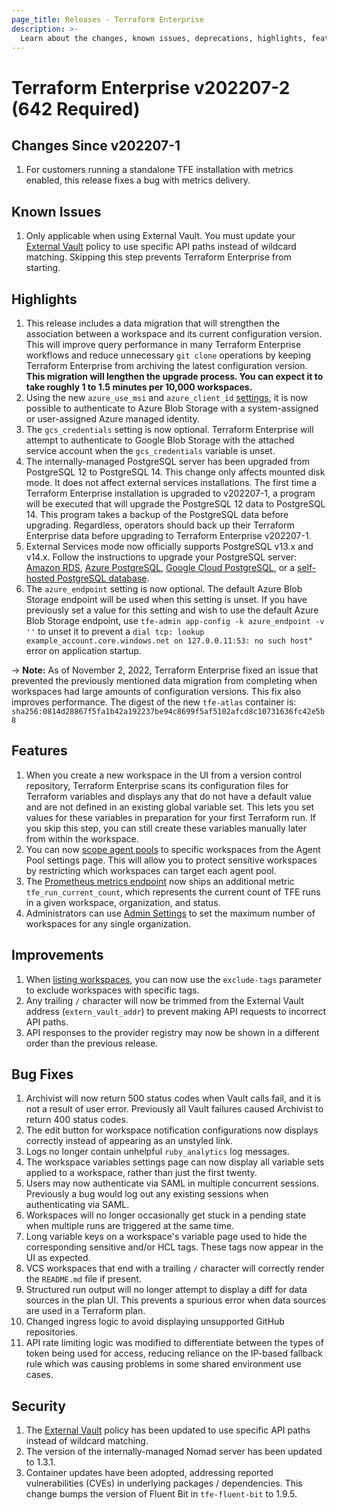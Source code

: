 ```yaml
---
page_title: Releases - Terraform Enterprise
description: >-
  Learn about the changes, known issues, deprecations, highlights, features, improvements, bug fixes, and security fixes for the v202207-2 (642) release.
---
```


# Terraform Enterprise v202207-2 (642 Required)

## Changes Since v202207-1

1. For customers running a standalone TFE installation with metrics enabled, this release fixes a bug with metrics delivery.

## Known Issues

1. Only applicable when using External Vault. You must update your [External Vault](/terraform/enterprise/v202207-2/replicated/install/vault) policy to use specific API paths instead of wildcard matching. Skipping this step prevents Terraform Enterprise from starting.

## Highlights

1. This release includes a data migration that will strengthen the association between a workspace and its current configuration version. This will improve query performance in many Terraform Enterprise workflows and reduce unnecessary `git clone` operations by keeping Terraform Enterprise from archiving the latest configuration version. **This migration will lengthen the upgrade process. You can expect it to take roughly 1 to 1.5 minutes per 10,000 workspaces.**
1. Using the new `azure_use_msi` and `azure_client_id` [settings](/terraform/enterprise/v202207-2/replicated/install/automated/automating-the-installer#available-settings), it is now possible to authenticate to Azure Blob Storage with a system-assigned or user-assigned Azure managed identity.
1. The `gcs_credentials` setting is now optional. Terraform Enterprise will attempt to authenticate to Google Blob Storage with the attached service account when the `gcs_credentials` variable is unset.
1. The internally-managed PostgreSQL server has been upgraded from PostgreSQL 12 to PostgreSQL 14. This change only affects mounted disk mode. It does not affect external services installations. The first time a Terraform Enterprise installation is upgraded to v202207-1, a program will be executed that will upgrade the PostgreSQL 12 data to PostgreSQL 14. This program takes a backup of the PostgreSQL data before upgrading. Regardless, operators should back up their Terraform Enterprise data before upgrading to Terraform Enterprise v202207-1.
1. External Services mode now officially supports PostgreSQL v13.x and v14.x. Follow the instructions to upgrade your PostgreSQL server: [Amazon RDS](https://docs.aws.amazon.com/AmazonRDS/latest/UserGuide/USER_UpgradeDBInstance.PostgreSQL.html), [Azure PostgreSQL](https://docs.microsoft.com/en-us/azure/postgresql/single-server/how-to-upgrade-using-dump-and-restore), [Google Cloud PostgreSQL](https://cloud.google.com/sql/docs/postgres/upgrade-major-db-version-inplace), or a [self-hosted PostgreSQL database](https://www.postgresql.org/docs/current/upgrading.html).
1. The `azure_endpoint` setting is now optional. The default Azure Blob Storage endpoint will be used when this setting is unset. If you have previously set a value for this setting and wish to use the default Azure Blob Storage endpoint, use `tfe-admin app-config -k azure_endpoint -v ''` to unset it to prevent a `dial tcp: lookup example_account.core.windows.net on 127.0.0.11:53: no such host"` error on application startup.

-> **Note:** As of November 2, 2022, Terraform Enterprise fixed an issue that prevented the previously mentioned data migration from completing when workspaces had large amounts of configuration versions. This fix also improves performance. The digest of the new `tfe-atlas` container is: `sha256:0814d28867f5fa1b42a192237be94c8699f5af5102afcd8c10731636fc42e5b8`

## Features

1. When you create a new workspace in the UI from a version control repository, Terraform Enterprise scans its configuration files for Terraform variables and displays any that do not have a default value and are not defined in an existing global variable set. This lets you set values for these variables in preparation for your first Terraform run. If you skip this step, you can still create these variables manually later from within the workspace.
1. You can now [scope agent pools](/terraform/cloud-docs/agents#scope-an-agent-pool-to-specific-workspaces) to specific workspaces from the Agent Pool settings page. This will allow you to protect sensitive workspaces by restricting which workspaces can target each agent pool.
1. The [Prometheus metrics endpoint](/terraform/enterprise/v202207-2/replicated/monitoring/monitoring#terraform-enterprise-metrics) now ships an additional metric `tfe_run_current_count`, which represents the current count of TFE runs in a given workspace, organization, and status.
1. Administrators can use [Admin Settings](/terraform/enterprise/api-docs/admin/settings) to set the maximum number of workspaces for any single organization.

## Improvements

1. When [listing workspaces](/terraform/enterprise/api-docs/workspaces#list-workspaces), you can now use the `exclude-tags` parameter to exclude workspaces with specific tags.
1. Any trailing `/` character will now be trimmed from the External Vault address (`extern_vault_addr`) to prevent making API requests to incorrect API paths.
1. API responses to the provider registry may now be shown in a different order than the previous release.

## Bug Fixes

1. Archivist will now return 500 status codes when Vault calls fail, and it is not a result of user error. Previously all Vault failures caused Archivist to return 400 status codes.
1. The edit button for workspace notification configurations now displays correctly instead of appearing as an unstyled link.
1. Logs no longer contain unhelpful `ruby_analytics` log messages.
1. The workspace variables settings page can now display all variable sets applied to a workspace, rather than just the first twenty.
1. Users may now authenticate via SAML in multiple concurrent sessions. Previously a bug would log out any existing sessions when authenticating via SAML.
1. Workspaces will no longer occasionally get stuck in a pending state when multiple runs are triggered at the same time.
1. Long variable keys on a workspace's variable page used to hide the corresponding sensitive and/or HCL tags. These tags now appear in the UI as expected.
1. VCS workspaces that end with a trailing `/` character will correctly render the `README.md` file if present.
1. Structured run output will no longer attempt to display a diff for data sources in the plan UI. This prevents a spurious error when data sources are used in a Terraform plan.
1. Changed ingress logic to avoid displaying unsupported GitHub repositories.
1. API rate limiting logic was modified to differentiate between the types of token being used for access, reducing reliance on the IP-based fallback rule which was causing problems in some shared environment use cases.

## Security

1. The [External Vault](/terraform/enterprise/v202207-2/replicated/install/vault) policy has been updated to use specific API paths instead of wildcard matching.
1. The version of the internally-managed Nomad server has been updated to 1.3.1.
1. Container updates have been adopted, addressing reported vulnerabilities (CVEs) in underlying packages / dependencies. This change bumps the version of Fluent Bit in `tfe-fluent-bit` to 1.9.5.
